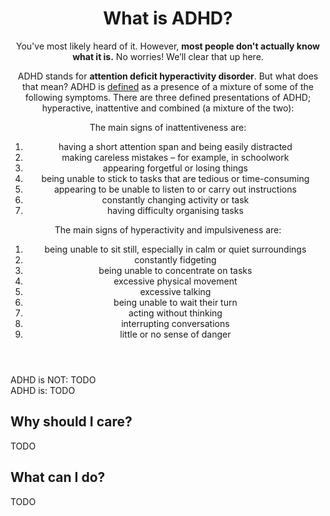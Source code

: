 <Meta
  title="What is ADHD? - Neurodiversity Wiki"
  description="ADHD stands for attention deficit hyperactivity disorder. Learn about what it means to have ADHD"
  social="/social/adhd.jpg"
/>

<Header>

# What is ADHD?

You've most likely heard of it. However, **most people don't actually know what it is.** No worries! We’ll clear that up here.

ADHD stands for **attention deficit hyperactivity disorder**. But what does that mean? ADHD is [defined](https://www.nhs.uk/conditions/attention-deficit-hyperactivity-disorder-adhd/) as a presence of a mixture of some of the following symptoms. There are three defined presentations of ADHD; hyperactive, inattentive and combined (a mixture of the two):

<Definition>
<DefinitionItem summary="Inattentiveness">

The main signs of inattentiveness are:

1. having a short attention span and being easily distracted
2. making careless mistakes – for example, in schoolwork
3. appearing forgetful or losing things
4. being unable to stick to tasks that are tedious or time-consuming
5. appearing to be unable to listen to or carry out instructions
6. constantly changing activity or task
7. having difficulty organising tasks

</DefinitionItem>
</Definition>
  
<Definition>
<DefinitionItem summary="Hyperactivity and impulsiveness">

The main signs of hyperactivity and impulsiveness are:

1. being unable to sit still, especially in calm or quiet surroundings
2. constantly fidgeting
3. being unable to concentrate on tasks
4. excessive physical movement
5. excessive talking
6. being unable to wait their turn
7. acting without thinking
8. interrupting conversations
9. little or no sense of danger

</DefinitionItem>
</Definition>

</Header>

<Box>
<div>
<IconHeading url="/icons/cross.svg" alt="Cross icon">ADHD is NOT:</IconHeading>

<Definition>
<DefinitionItem summary="Being lazy">
TODO
</DefinitionItem>
</Definition>
</div>

<div>
<IconHeading url="/icons/check.svg" alt="Check icon">ADHD is:</IconHeading>

<Definition>
<DefinitionItem summary="Having a harder time to focus">TODO</DefinitionItem>
</Definition>
</div>

</Box>

<Section>

## Why should I care?

TODO

</Section>

<Section>

## What can I do?

TODO

</Section>
